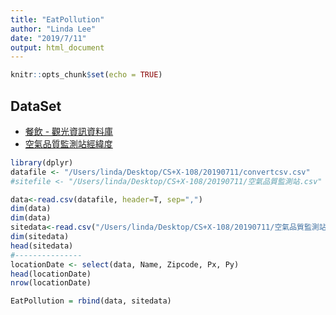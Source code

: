 ```yaml
---
title: "EatPollution"
author: "Linda Lee"
date: "2019/7/11"
output: html_document
---
```


```r
knitr::opts_chunk$set(echo = TRUE)
```

## DataSet

- [餐飲 - 觀光資訊資料庫](https://data.gov.tw/dataset/7779)
- [空氣品質監測站經緯度](https://erdb.epa.gov.tw/DataRepository/Facilities/AirQualityMonitorStations.aspx?topic1=%E8%A8%AD%E6%96%BD&topic2=%E5%A4%A7%E6%B0%A3&subject=%E6%B8%AC%E7%AB%99)


```r
library(dplyr)
datafile <- "/Users/linda/Desktop/CS+X-108/20190711/convertcsv.csv"
#sitefile <- "/Users/linda/Desktop/CS+X-108/20190711/空氣品質監測站.csv"

data<-read.csv(datafile, header=T, sep=",")
dim(data)
dim(data)
sitedata<-read.csv("/Users/linda/Desktop/CS+X-108/20190711/空氣品質監測站.csv", header=T, sep=",")
dim(sitedata)
head(sitedata)
#---------------
locationDate <- select(data, Name, Zipcode, Px, Py)
head(locationDate)
nrow(locationDate)

EatPollution = rbind(data, sitedata)
```


